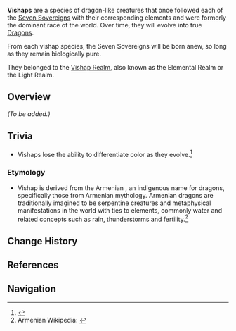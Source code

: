 {{CustomTabs
|tab1 = Overview
|tab2 = Lore
}}
{{Terminology Infobox
|image        = Enemy Geovishap.png
|type         = Species
|type2        = Lore
|region       = Teyvat
}}
'''Vishaps''' are a species of dragon-like creatures that once followed each of the [[Seven Sovereigns]] with their corresponding elements and were formerly the dominant race of the world. Over time, they will evolve into true [[Dragons]].

From each vishap species, the Seven Sovereigns will be born anew, so long as they remain biologically pure.

They belonged to the [[Light Realm|Vishap Realm]], also known as the Elemental Realm or the Light Realm.

==Overview==
''(To be added.)''
<!--
==Gallery==
-->
==Trivia==
* Vishaps lose the ability to differentiate color as they evolve.<ref>{{Ref/Companion|Neuvillette|Would you like to chat?}}</ref>

===Etymology===
* Vishap is derived from the Armenian {{Lang|mini=1|hy=Վիշապ|hy_rm=vishap}}, an indigenous name for dragons, specifically those from Armenian mythology. Armenian dragons are traditionally imagined to be serpentine creatures and metaphysical manifestations in the world with ties to elements, commonly water and related concepts such as rain, thunderstorms and fertility.<ref>Armenian Wikipedia: {{lang|mini=1|hy={{w|hy:Վիշապ (գերբնական էակ)|Վիշապ (գերբնական էակ)}}|hy_tl=Dragon (supernatural being)}}</ref>
<!--
==Notes==
{{Reflist|note=1}}
-->
==Change History==
{{Change History|introduced=1.0}}

==References==
{{Reflist}}

==Navigation==
{{Lore Navbox|World}}